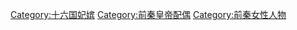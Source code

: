 [[Category:十六国妃嫔|Category:十六国妃嫔]]
[[Category:前秦皇帝配偶|Category:前秦皇帝配偶]]
[[Category:前秦女性人物|Category:前秦女性人物]]
